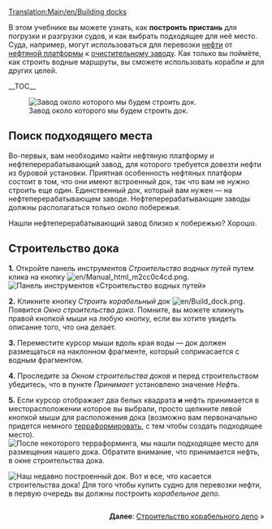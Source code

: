 [[Translation:Main/en/Building docks]]{{ru/Учебник}}

В этом учебнике вы можете узнать, как '''построить пристань''' для погрузки и разгрузки судов, и как выбрать подходящее для неё место. 
Суда, например, могут использоваться для перевозки [[Main/ru/Нефть|нефти]] от [[Main/ru/Нефтяная платформа|нефтяной платформы]] к [[Main/ru/Нефтезавод|очистительному заводу]]. 
Как только вы поймёте, как строить водные маршруты, вы сможете использовать корабли и для других целей.

__TOC__

[[File:en/Dock construction 1.png|left|frame|Завод около которого мы будем строить док.]]
==Поиск подходящего места==
Во-первых, вам необходимо найти нефтяную платформу и нефтеперерабатывающий завод, для которого требуется довезти нефти из буровой установки. Приятная особенность нефтяных платформ состоит в том, что они имеют встроенный док, так что вам не нужно строить еще один. Единственный док, который вам нужен — на нефтеперерабатывающем заводе. Нефтеперерабатывающие заводы должны располагаться только около побережья.

Нашли нефтеперерабатывающий завод близко к побережью? Хорошо.
<div style="clear:left"></div>

==Строительство дока==

'''1.''' Откройте панель инструментов ''Строительство водных путей'' путем клика на кнопку [[File:en/Manual html m2cc0c4cd.png]].
[[File:en/Dock toolbar.png|frame|none|Панель инструментов «Строительство водных путей»]]

'''2.''' Кликните кнопку ''Строить корабельный док'' [[File:en/Build dock.png]]. Появится ''Окно строительства дока''. Помните, вы можете кликнуть правой кнопкой мыши на любую кнопку, если вы хотите увидеть описание того, что она делает.

'''3.''' Переместите курсор мыши вдоль края воды — док должен размещаться на наклонном фрагменте, который соприкасается с водным фрагментом.

'''4.''' Проследите за ''Окном строительства доков'' и перед строительством убедитесь, что в пункте ''Принимает'' установлено значение ''Нефть''.

'''5.''' Если курсор отображает два белых квадрата '''и''' нефть принимается в месторасположении которое вы выбрали, просто щелкните левой кнопкой мыши для расположения дока (возможно вам первоначально придется немного [[Main/ru/Ландшафтный дизайн|терраформировать]], с тем чтобы создать подходящее место).
[[File:en/Dock construction 2.png|frame|none|После некоторого [[Ландшафтный дизайн/Ru|терраформинга]], мы нашли подходящее место для размещения нашего дока. Обратите внимание, что принимается '''нефть''', в окне строительства дока.]]


[[File:en/Dock construction 3.png|frame|left|Наш недавно построенный док.]]
Вот и все, что касается строительства дока! Для того чтобы купить судно для перевозки нефти, в первую очередь вы должны построить ''корабельное депо''.

<div style="clear:both;float:right">'''Далее''': [[Main/ru/Строительство доков|Строительство корабельного депо]] &raquo;</div>